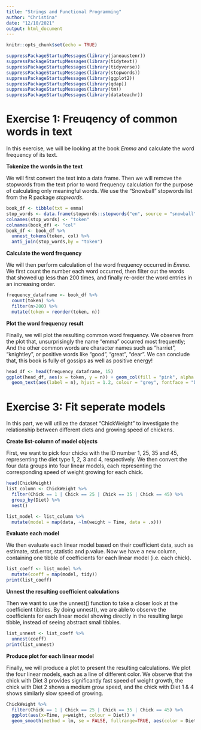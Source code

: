 ```yaml
---
title: "Strings and Functional Programming"
author: "Christina"
date: "12/10/2021"
output: html_document
---
```


```r
knitr::opts_chunk$set(echo = TRUE)
```

```r
suppressPackageStartupMessages(library(janeaustenr))
suppressPackageStartupMessages(library(tidytext))
suppressPackageStartupMessages(library(tidyverse))
suppressPackageStartupMessages(library(stopwords))
suppressPackageStartupMessages(library(ggplot2))
suppressPackageStartupMessages(library(qdap))
suppressPackageStartupMessages(library(tm))
suppressPackageStartupMessages(library(datateachr))
```

# Exercise 1: Freuqency of common words in text
In this exercise, we will be looking at the book *Emma* and calculate the word frequency of its text. 

**Tokenize the words in the text**

  We will first convert the text into a data frame. Then we will remove the stopwords from the text prior to word frequency calculation for the purpose of calculating only meaningful words. We use the "Snowball" stopwords list from the R package *stopwords*.
```r
book_df <- tibble(txt = emma)
stop_words <- data.frame(stopwords::stopwords("en", source = "snowball"))
colnames(stop_words) <- "token"
colnames(book_df) <- "col"
book_df <- book_df %>%
  unnest_tokens(token, col) %>%
  anti_join(stop_words,by = "token")
```

**Calculate the word frequency**

  We will then perform calculation of the word frequency occurred in *Emma*. We first count the number each word occurred, then filter out the words that showed up less than 200 times, and finally re-order the word entries in an increasing order.
```r
frequency_dataframe <- book_df %>% 
  count(token) %>% 
  filter(n>200) %>% 
  mutate(token = reorder(token, n))
```

**Plot the word frequency result**

  Finally, we will plot the resulting common word frequency. We observe from the plot that, unsurprisingly the name "emma" occurred most frequently; And the other common words are character names such as "harriet", "knightley", or positive words like "good", "great", "dear". We can conclude that, this book is fully of gossips as well as positive energy!
```r
head_df <- head(frequency_dataframe, 15) 
ggplot(head_df, aes(x = token, y = n)) + geom_col(fill = "pink", alpha = 1.4) + coord_flip() + labs(x = "Word \n", y = "\n Count ", title = "Most common words In Emma \n") +
  geom_text(aes(label = n), hjust = 1.2, colour = "grey", fontface = "bold")
```


# Exercise 3: Fit seperate models
  In this part, we will utilize the dataset "ChickWeight" to investigate the relationship between different diets and growing speed of chickens. 
  
**Create list-column of model objects**

First, we want to pick four chicks with the ID number 1, 25, 35 and 45, representing the diet type 1, 2, 3 and 4, respectively. We then convert the four data groups into four linear models, each representing the corresponding speed of weight growing for each chick.
```r
head(ChickWeight)
list_column <- ChickWeight %>%
  filter(Chick == 1 | Chick == 25 | Chick == 35 | Chick == 45) %>%
  group_by(Diet) %>%
  nest()

list_model <- list_column %>%
  mutate(model = map(data, ~lm(weight ~ Time, data = .x)))
```

**Evaluate each model**

  We then evaluate each linear model based on their coefficient data, such as estimate,  std.error, statistic and  p.value. Now we have a new column, containing one tibble of coefficients for each linear model (i.e. each chick).
```r
list_coeff <- list_model %>%
  mutate(coeff = map(model, tidy))
print(list_coeff)
```
  
**Unnest the resulting coefficient calculations**

  Then we want to use the unnest() function to take a closer look at the coefficient tibbles. By doing unnest(), we are able to observe the coefficients for each linear model showing directly in the resulting large tibble, instead of seeing abstract small tibbles.
```r
list_unnest <- list_coeff %>%
  unnest(coeff)
print(list_unnest)
```
  
**Produce plot for each linear model**

  Finally, we will produce a plot to present the resulting calculations. We plot the four linear models, each as a line of different color. We observe that the chick with Diet 3 provides significantly fast speed of weight growth, the chick with Diet 2 shows a medium grow speed, and the chick with Diet 1 & 4 shows similarly slow speed of growing. 
```r
ChickWeight %>%
  filter(Chick == 1 | Chick == 25 | Chick == 35 | Chick == 45) %>%
  ggplot(aes(x=Time, y=weight, colour = Diet)) +
  geom_smooth(method = lm, se = FALSE, fullrange=TRUE, aes(color = Diet))
```
  
  